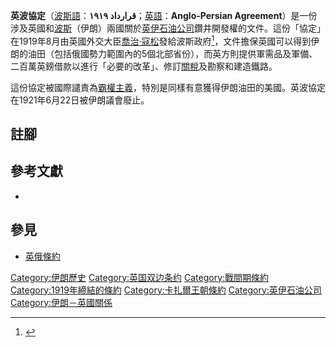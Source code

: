 '''英波協定'''（[[波斯語|波斯語]]：'''قرارداد ۱۹۱۹'''；[[英語|英語]]：'''Anglo-Persian Agreement'''）是一份涉及英國和[[波斯|波斯]]（伊朗）兩國關於[[英伊石油公司|英伊石油公司]]鑽井開發權的文件。這份「協定」在1919年8月由英國外交大臣[[喬治·寇松，第一代凱德爾斯頓的寇松侯爵|喬治·寇松]]發給波斯政府<ref>{{harvnb|Kedourie|Kedourie|1980|p=188}}</ref>，文件擔保英國可以得到伊朗的油田（包括俄國勢力範圍內的5個北部省份），而英方則提供軍需品及軍備、二百萬英鎊借款以進行「必要的改革」、修訂[[關稅|關稅]]及勘察和建造鐵路。

這份協定被國際譴責為[[霸權主義|霸權主義]]，特別是同樣有意獲得伊朗油田的美國。英波協定在1921年6月22日被伊朗議會廢止。

== 註腳 ==
{{reflist}}

== 參考文獻 ==
{{refbegin}}

*{{en}}{{Citation
|last=Kedourie
|first=Elie 
|last2=Kedourie
|first2=Sylvia  
|title=''Towards a modern Iran: studies in thought, politics, and society''
|publisher=Routledge
|date=1980
|isbn=0714631450
}}

{{refend}}

== 參見 ==
*[[英俄條約|英俄條約]]

[[Category:伊朗歷史|Category:伊朗歷史]]
[[Category:英国双边条约|Category:英国双边条约]]
[[Category:戰間期條約|Category:戰間期條約]]
[[Category:1919年締結的條約|Category:1919年締結的條約]]
[[Category:卡扎爾王朝條約|Category:卡扎爾王朝條約]]
[[Category:英伊石油公司|Category:英伊石油公司]]
[[Category:伊朗－英國關係|Category:伊朗－英國關係]]
